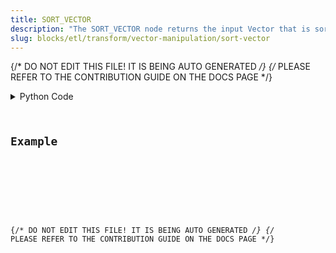 ```yaml
---
title: SORT_VECTOR
description: "The SORT_VECTOR node returns the input Vector that is sorted"
slug: blocks/etl/transform/vector-manipulation/sort-vector
---
```


{/* DO NOT EDIT THIS FILE! IT IS BEING AUTO GENERATED */}
{/* PLEASE REFER TO THE CONTRIBUTION GUIDE ON THE DOCS PAGE */}


<PythonDocsDisplay docstring={docstring} />
<details>
<summary>Python Code</summary>



<Code code={pythonCode} lang="py" wrap theme="dracula" />

[Find this Flojoy Block on GitHub](https://github.com/flojoy-ai/blocks/blob/main/blocks/ETL/TRANSFORM/VECTOR_MANIPULATION/SORT_VECTOR/SORT_VECTOR.py)

</details>

## Example


<GetHelpWidget />


<AppDisplay app={app} blockName="SORT_VECTOR" client:visible />


<Example />

{/* DO NOT EDIT THIS FILE! IT IS BEING AUTO GENERATED */}
{/* PLEASE REFER TO THE CONTRIBUTION GUIDE ON THE DOCS PAGE */}
